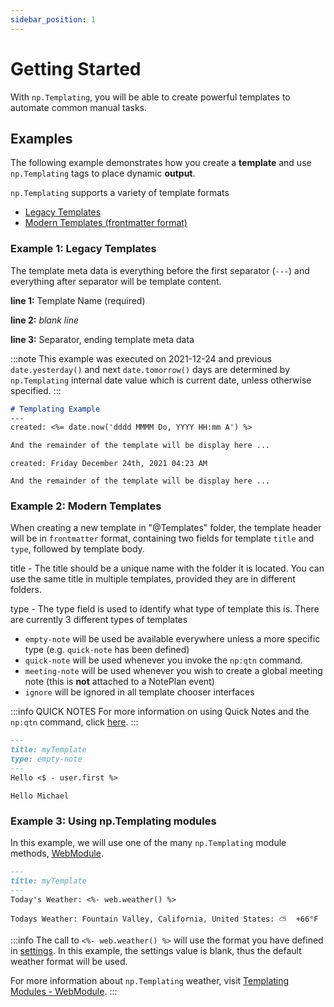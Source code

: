```yaml
---
sidebar_position: 1
---
```


# Getting Started

With `np.Templating`, you will be able to create powerful templates to automate common manual tasks.

## Examples

The following example demonstrates how you create a **template** and use `np.Templating` tags to place dynamic **output**.

`np.Templating` supports a variety of template formats

- [Legacy Templates](template-anatomy#template-configuration---legacy)
- [Modern Templates (frontmatter format)](template-anatomy#template-configuration---frontmatter)

### Example 1: Legacy Templates

The template meta data is everything before the first separator (`---`) and everything after separator will be template content.

**line 1:** Template Name (required)

**line 2:** _blank line_

**line 3:** Separator, ending template meta data

:::note
This example was executed on 2021-12-24 and previous `date.yesterday()` and next `date.tomorrow()` days are determined by `np.Templating` internal date value which is current date, unless otherwise specified.
:::


<Tabs>
  <TabItem value="template" label="Template" default>

```markdown
# Templating Example
---
created: <%= date.now('dddd MMMM Do, YYYY HH:mm A') %>

And the remainder of the template will be display here ...
```

  </TabItem>
  <TabItem value="output" label="Output">

```text
created: Friday December 24th, 2021 04:23 AM

And the remainder of the template will be display here ...
```

  </TabItem>

</Tabs>

### Example 2: Modern Templates
When creating a new template in "@Templates" folder, the template header will be in `frontmatter` format, containing two fields for template `title` and `type`, followed by template body.

title - The title should be a unique name with the folder it is located. You can use the same title in multiple templates, provided they are in different folders.

type - The type field is used to identify what type of template this is.  There are currently 3 different types of templates
- `empty-note` will be used be available everywhere unless a more specific type (e.g. `quick-note` has been defined)
- `quick-note` will be used whenever you invoke the `np:qtn` command.
- `meeting-note` will be used whenever you wish to create a global meeting note (this is **not** attached to a NotePlan event)
- `ignore` will be ignored in all template chooser interfaces

:::info QUICK NOTES
For more information on using Quick Notes and the `np:qtn` command, click [here](/docs/templating-commands/quick-notes/).
:::

<Tabs>
  <TabItem value="template" label="Template" default>

```markdown
---
title: myTemplate
type: empty-note
---
Hello <$ - user.first %>
```

  </TabItem>
  <TabItem value="output" label="Output">

```text
Hello Michael
```

  </TabItem>

</Tabs>

### Example 3: Using np.Templating modules
In this example, we will use one of the many `np.Templating` module methods, [WebModule](/docs/templating-modules/web-module).

<Tabs>
  <TabItem value="template" label="Template" default>

```markdown
---
title: myTemplate
---
Today's Weather: <%- web.weather() %>
```

  </TabItem>
  <TabItem value="output" label="Output">

```text
Todays Weather: Fountain Valley, California, United States: ⛅️  +66°F
```

  </TabItem>

</Tabs>

:::info
The call to `<%- web.weather() %>` will use the format you have defined in [settings](/docs/settings). In this example, the settings value is blank, thus the default weather format will be used.

For more information about `np.Templating` weather, visit [Templating Modules - WebModule](/docs/templating-modules/web-module).
:::
